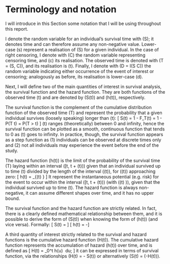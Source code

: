 # Terminology and notation {#terminology-notation}

I will introduce in this Section some notation that I will be using throughout this report.

I denote the random variable for an individual's survival time with \(S\); it denotes time and can therefore assume any non-negative value. Lower-case \(s\) represent a realisation of \(S\) for a given individual. In the case of right censoring, I denote with \(C\) the random variable representing censoring time, and \(c\) its realisation. The observed time is denoted with \(T = \min(S, C)\), and its realisation is \(t\). Finally, I denote with \(D = I(S \le C)\) the random variable indicating either occurrence of the event of interest or censoring; analogously as before, its realisation is lower-case \(d\).

Next, I will define two of the main quantities of interest in survival analysis, the survival function and the hazard function. They are both functions of the observed time \(t\) and are denoted by \(S(t)\) and \(h(t)\), respectively.

The survival function is the complement of the cumulative distribution function of the observed time \(T\) and represent the probability that a given individual survives (loosely speaking) longer than \(t\):
\[
S(t) = 1 - F_T(t) = 1 - P(T \le t) = P(T > t)
\]
\(t\) ranges (theoretically) between 0 and infinity, hence the survival function can be plotted as a smooth, continuous function that tends to 0 as \(t\) goes to infinity. In practice, though, the survival function appears as a step function as (1) individuals can be observed at discrete times only and (2) not all individuals may experience the event before the end of the study.

The hazard function \(h(t)\) is the limit of the probability of the survival time \(T\) laying within an interval \([t, t + \Delta(t))\) given that an individual survived up to time \(t\) divided by the length of the interval \(\Delta(t)\), for \(\Delta(t)\) approaching zero:
\[
h(t) = \lim_{\Delta(t) \to 0} \frac{P(t \le T < t + \Delta(t) | T \ge t)}{\Delta(t)}
\]
It represent the instantaneous potential (e.g. risk) for the event to occur within the interval \([t, t + \Delta(t))\) (with \(\Delta(t) \to 0\)), given that the individual survived up to time \(t\). The hazard function is always non-negative, it can assume different shapes over time, and it has no upper bound.

The survival function and the hazard function are strictly related. In fact, there is a clearly defined mathematical relationship between them, and it is possible to derive the form of \(S(t)\) when knowing the form of \(h(t)\) (and vice versa). Formally:
\[
S(t) = \exp \left[ -\int_0^t h(u) \ du \right]
\]
\[
h(t) =  -\left[ \frac{d S(t) / dt}{S(t)} \right]
\]

A third quantity of interest strictly related to the survival and hazard functions is the cumulative hazard function \(H(t)\). The cumulative hazard function represents the accumulation of hazard \(h(t)\) over time, and is defined as
\[
H(t) = \int_0^t h(u) \ du;
\]
it can be expressed in terms of survival function, via the relationships \(H(t) = - \log S(t)\) or alternatively \(S(t) = \exp(-H(t))\).
